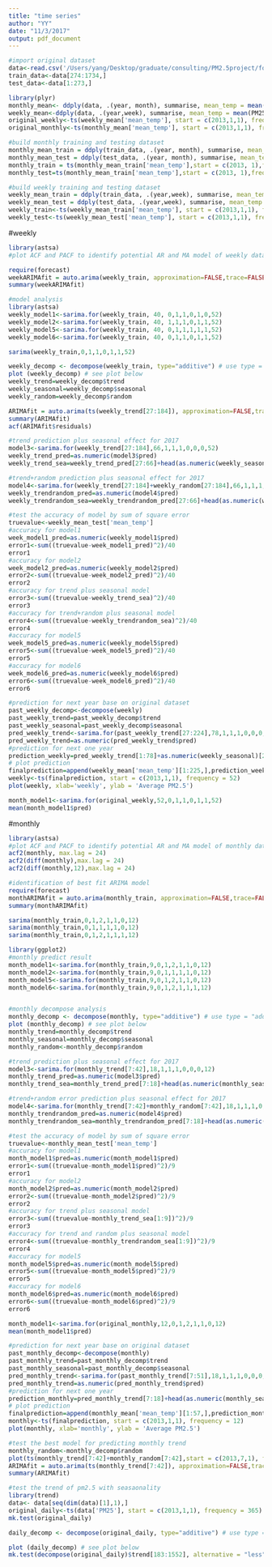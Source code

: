 ```yaml
---
title: "time series"
author: "YY"
date: "11/3/2017"
output: pdf_document
---
```



```r
#import original dataset
data<-read.csv('/Users/yang/Desktop/graduate/consulting/PM2.5project/for week.csv')
train_data<-data[274:1734,]
test_data<-data[1:273,]
```


```r
library(plyr)
monthly_mean<- ddply(data, .(year, month), summarise, mean_temp = mean(PM25))
weekly_mean<-ddply(data, .(year,week), summarise, mean_temp = mean(PM25))
original_weekly<-ts(weekly_mean['mean_temp'], start = c(2013,1,1), frequency = 52)
original_monthly<-ts(monthly_mean['mean_temp'], start = c(2013,1,1), frequency = 12)
```

```r
#build monthly training and testing dataset
monthly_mean_train = ddply(train_data, .(year, month), summarise, mean_temp = mean(PM25))
monthly_mean_test = ddply(test_data, .(year, month), summarise, mean_temp = mean(PM25))
monthly_train = ts(monthly_mean_train['mean_temp'],start = c(2013, 1),frequency = 12)
monthly_test=ts(monthly_mean_train['mean_temp'],start = c(2013, 1),frequency = 12)
```
```r
#build weekly training and testing dataset
weekly_mean_train = ddply(train_data, .(year,week), summarise, mean_temp = mean(PM25))
weekly_mean_test = ddply(test_data, .(year,week), summarise, mean_temp = mean(PM25))
weekly_train<-ts(weekly_mean_train['mean_temp'], start = c(2013,1,1), frequency = 52)
weekly_test<-ts(weekly_mean_test['mean_temp'], start = c(2013,1,1), frequency = 52)
```




#weekly
```r
library(astsa)
#plot ACF and PACF to identify potential AR and MA model of weekly data

```
```r
require(forecast)
weekARIMAfit = auto.arima(weekly_train, approximation=FALSE,trace=FALSE)
summary(weekARIMAfit)
```
```r
#model analysis
library(astsa)
weekly_model1<-sarima.for(weekly_train, 40, 0,1,1,0,1,0,52)
weekly_model2<-sarima.for(weekly_train, 40, 1,1,1,0,1,1,52)
weekly_model5<-sarima.for(weekly_train, 40, 0,1,1,1,1,1,52)
weekly_model6<-sarima.for(weekly_train, 40, 0,1,1,0,1,1,52)
```
```r
sarima(weekly_train,0,1,1,0,1,1,52)
```


```r
weekly_decomp <- decompose(weekly_train, type="additive") # use type = "additive" for additive components
plot (weekly_decomp) # see plot below
weekly_trend=weekly_decomp$trend
weekly_seasonal=weekly_decomp$seasonal
weekly_random=weekly_decomp$random
```
```r
ARIMAfit = auto.arima(ts(weekly_trend[27:184]), approximation=FALSE,trace=FALSE)
summary(ARIMAfit)
acf(ARIMAfit$residuals)
```

```r
#trend prediction plus seasonal effect for 2017
model3<-sarima.for(weekly_trend[27:184],66,1,1,1,0,0,0,52)
weekly_trend_pred=as.numeric(model3$pred)
weekly_trend_sea=weekly_trend_pred[27:66]+head(as.numeric(weekly_seasonal),40)
```
```r
#trend+random prediction plus seasonal effect for 2017
model4<-sarima.for(weekly_trend[27:184]+weekly_random[27:184],66,1,1,1,0,0,0,52)
weekly_trendrandom_pred=as.numeric(model4$pred)
weekly_trendrandom_sea=weekly_trendrandom_pred[27:66]+head(as.numeric(weekly_seasonal),40)
```
```r
#test the accuracy of model by sum of square error
truevalue<-weekly_mean_test['mean_temp']
#accuracy for model1 
week_model1_pred=as.numeric(weekly_model1$pred)
error1<-sum((truevalue-week_model1_pred)^2)/40
error1
#accuracy for model2
week_model2_pred=as.numeric(weekly_model2$pred)
error2<-sum((truevalue-week_model2_pred)^2)/40
error2
#accuracy for trend plus seasonal model
error3<-sum((truevalue-weekly_trend_sea)^2)/40
error3
#accuracy for trend+random plus seasonal model
error4<-sum((truevalue-weekly_trendrandom_sea)^2)/40
error4
#accuracy for model5
week_model5_pred=as.numeric(weekly_model5$pred)
error5<-sum((truevalue-week_model5_pred)^2)/40
error5
#accuracy for model6
week_model6_pred=as.numeric(weekly_model6$pred)
error6<-sum((truevalue-week_model6_pred)^2)/40
error6
```
```r
#prediction for next year base on original dataset
past_weekly_decomp<-decompose(weekly)
past_weekly_trend=past_weekly_decomp$trend
past_weekly_seasonal=past_weekly_decomp$seasonal
pred_weekly_trend<-sarima.for(past_weekly_trend[27:224],78,1,1,1,0,0,0,52)
pred_weekly_trend=as.numeric(pred_weekly_trend$pred)
#prediction for next one year
prediction_weekly=pred_weekly_trend[1:78]+as.numeric(weekly_seasonal)[27:104]
# plot prediction
finalprediction=append(weekly_mean['mean_temp'][1:225,],prediction_weekly)
weekly<-ts(finalprediction, start = c(2013,1,1), frequency = 52)
plot(weekly, xlab='weekly', ylab = 'Average PM2.5')
```
```r
month_model1<-sarima.for(original_weekly,52,0,1,1,0,1,1,52)
mean(month_model1$pred)
```




#monthly
```r
library(astsa)
#plot ACF and PACF to identify potential AR and MA model of monthly data
acf2(monthly, max.lag = 24)
acf2(diff(monthly),max.lag = 24)
acf2(diff(monthly,12),max.lag = 24)
```

```r
#identification of best fit ARIMA model
require(forecast)
monthARIMAfit = auto.arima(monthly_train, approximation=FALSE,trace=FALSE)
summary(monthARIMAfit)
```
```r
sarima(monthly_train,0,1,2,1,1,0,12)
sarima(monthly_train,0,1,1,1,1,0,12)
sarima(monthly_train,0,1,2,1,1,1,12)
```

```r
library(ggplot2)
#monthly predict result 
month_model1<-sarima.for(monthly_train,9,0,1,2,1,1,0,12)
month_model2<-sarima.for(monthly_train,9,0,1,1,1,1,0,12)
month_model5<-sarima.for(monthly_train,9,0,1,2,1,1,0,12)
month_model6<-sarima.for(monthly_train,9,0,1,2,1,1,1,12)
```
```r

```


```r
#monthly decompose analysis
monthly_decomp <- decompose(monthly, type="additive") # use type = "additive" for additive components
plot (monthly_decomp) # see plot below
monthly_trend=monthly_decomp$trend
monthly_seasonal=monthly_decomp$seasonal
monthly_random<-monthly_decomp$random
```

```r
#trend prediction plus seasonal effect for 2017
model3<-sarima.for(monthly_trend[7:42],18,1,1,1,0,0,0,12)
monthly_trend_pred=as.numeric(model3$pred)
monthly_trend_sea=monthly_trend_pred[7:18]+head(as.numeric(monthly_seasonal),12)
```
```r
#trend+random error prediction plus seasonal effect for 2017
model4<-sarima.for(monthly_trend[7:42]+monthly_random[7:42],18,1,1,1,0,0,0,12)
monthly_trendrandom_pred=as.numeric(model4$pred)
monthly_trendrandom_sea=monthly_trendrandom_pred[7:18]+head(as.numeric(monthly_seasonal),12)
```

```r
#test the accuracy of model by sum of square error
truevalue<-monthly_mean_test['mean_temp']
#accuracy for model1
month_model1$pred=as.numeric(month_model1$pred)
error1<-sum((truevalue-month_model1$pred)^2)/9
error1
#accuracy for model2
month_model2$pred=as.numeric(month_model2$pred)
error2<-sum((truevalue-month_model2$pred)^2)/9
error2
#accuracy for trend plus seasonal model
error3<-sum((truevalue-monthly_trend_sea[1:9])^2)/9
error3
#accuracy for trend and random plus seasonal model
error4<-sum((truevalue-monthly_trendrandom_sea[1:9])^2)/9
error4
#accuracy for model5
month_model5$pred=as.numeric(month_model5$pred)
error5<-sum((truevalue-month_model5$pred)^2)/9
error5
#accuracy for model6
month_model6$pred=as.numeric(month_model6$pred)
error6<-sum((truevalue-month_model6$pred)^2)/9
error6

```

```r
month_model1<-sarima.for(original_monthly,12,0,1,2,1,1,0,12)
mean(month_model1$pred)
```

```r
#prediction for next year base on original dataset
past_monthly_decomp<-decompose(monthly)
past_monthly_trend=past_monthly_decomp$trend
past_monthly_seasonal=past_monthly_decomp$seasonal
pred_monthly_trend<-sarima.for(past_monthly_trend[7:51],18,1,1,1,0,0,0,12)
pred_monthly_trend=as.numeric(pred_monthly_trend$pred)
#prediction for next one year
prediction_monthly=pred_monthly_trend[7:18]+head(as.numeric(monthly_seasonal),12)
# plot prediction
finalprediction=append(monthly_mean['mean_temp'][1:57,],prediction_monthly)
monthly<-ts(finalprediction, start = c(2013,1,1), frequency = 12)
plot(monthly, xlab='monthly', ylab = 'Average PM2.5')
```

```r
#test the best model for predicting monthly trend
monthly_random<-monthly_decomp$random
plot(ts(monthly_trend[7:42]+monthly_random[7:42],start = c(2013,7,1), frequency = 12))
ARIMAfit = auto.arima(ts(monthly_trend[7:42]), approximation=FALSE,trace=FALSE)
summary(ARIMAfit)
```

```r
#test the trend of pm2.5 with seasaonality
library(trend)
data<- data[seq(dim(data)[1],1),]
original_daily<-ts(data['PM25'], start = c(2013,1,1), frequency = 365)
mk.test(original_daily)
```
```r
daily_decomp <- decompose(original_daily, type="additive") # use type = "additive" for additive components

plot (daily_decomp) # see plot below
mk.test(decompose(original_daily)$trend[183:1552], alternative = "less")
```


